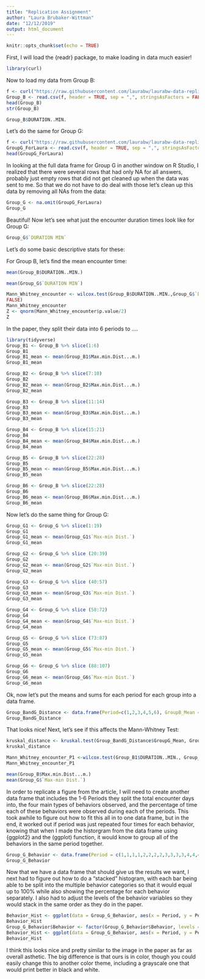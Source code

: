 ```yaml
---
title: "Replication Assignment"
author: "Laura Brubaker-Wittman"
date: "12/12/2019"
output: html_document
---
```


```r
knitr::opts_chunk$set(echo = TRUE)
```

First, I will load the {readr} package, to make loading in data much easier!

```r
library(curl)
```

Now to load my data from Group B:
```r
f <- curl("https://raw.githubusercontent.com/laurabw/laurabw-data-replication-assignment/master/Group%20B_ForLaura.csv")
Group_B <- read.csv(f, header = TRUE, sep = ",", stringsAsFactors = FALSE)
head(Group_B)
str(Group_B)
```

```r
Group_B$DURATION..MIN.
```

Let's do the same for Group G:

```r
f <- curl("https://raw.githubusercontent.com/laurabw/laurabw-data-replication-assignment/master/GroupG_ForLaura.csv")
GroupG_ForLaura <- read.csv(f, header = TRUE, sep = ",", stringsAsFactors = FALSE)
head(GroupG_ForLaura)
```

In looking at the full data frame for Group G in another window on R Studio, I realized that there were several rows that had only NA for all answers, probably just empty rows that did not get cleaned up when the data was sent to me. So that we do not have to do deal with those let's clean up this data by removing all NAs from the data:

```r
Group_G <- na.omit(GroupG_ForLaura)
Group_G
```

Beautiful! Now let's see what just the encounter duration times look like for Group G:


```r
Group_G$`DURATION MIN`
```


Let's do some basic descriptive stats for these:

For Group B, let's find the mean encounter time:

```r
mean(Group_B$DURATION..MIN.)
```


```r
mean(Group_G$`DURATION MIN`)
```

```r
Mann_Whitney_encounter <- wilcox.test(Group_B$DURATION..MIN.,Group_G$`DURATION MIN`, conf.int = TRUE, exact = 
FALSE)
Mann_Whitney_encounter
Z <- qnorm(Mann_Whitney_encounter$p.value/2)
Z
```


In the paper, they split their data into 6 periods to ....
```r
library(tidyverse)
Group_B1 <- Group_B %>% slice(1:6)
Group_B1
Group_B1_mean <- mean(Group_B1$Max.min.Dist...m.)
Group_B1_mean
```

```r
Group_B2 <- Group_B %>% slice(7:10)
Group_B2
Group_B2_mean <- mean(Group_B2$Max.min.Dist...m.)
Group_B2_mean
```


```r
Group_B3 <- Group_B %>% slice(11:14)
Group_B3
Group_B3_mean <- mean(Group_B3$Max.min.Dist...m.)
Group_B3_mean
```

```r
Group_B4 <- Group_B %>% slice(15:21)
Group_B4
Group_B4_mean <- mean(Group_B4$Max.min.Dist...m.)
Group_B4_mean
```

```r
Group_B5 <- Group_B %>% slice(22:28)
Group_B5
Group_B5_mean <- mean(Group_B5$Max.min.Dist...m.)
Group_B5_mean
```

```r
Group_B6 <- Group_B %>% slice(22:28)
Group_B6
Group_B6_mean <- mean(Group_B6$Max.min.Dist...m.)
Group_B6_mean
```

Now let's do the same thing for Group G:

```r
Group_G1 <- Group_G %>% slice(1:19)
Group_G1
Group_G1_mean <- mean(Group_G1$`Max-min Dist.`)
Group_G1_mean
```

```r
Group_G2 <- Group_G %>% slice (20:39)
Group_G2
Group_G2_mean <- mean(Group_G2$`Max-min Dist.`)
Group_G2_mean
```

```r
Group_G3 <- Group_G %>% slice (40:57)
Group_G3
Group_G3_mean <- mean(Group_G3$`Max-min Dist.`)
Group_G3_mean
```

```r
Group_G4 <- Group_G %>% slice (58:72)
Group_G4
Group_G4_mean <- mean(Group_G4$`Max-min Dist.`)
Group_G4_mean
```

```r
Group_G5 <- Group_G %>% slice (73:87)
Group_G5
Group_G5_mean <- mean(Group_G5$`Max-min Dist.`)
Group_G5_mean
```

```r
Group_G6 <- Group_G %>% slice (88:107)
Group_G6
Group_G6_mean <- mean(Group_G6$`Max-min Dist.`)
Group_G6_mean
```

Ok, now let's put the means and sums for each period for each group into a data frame.

```r
Group_BandG_Distance <- data.frame(Period=c(1,2,3,4,5,6), GroupB_Mean = c(Group_B1_mean, Group_B2_mean, Group_B3_mean, Group_B4_mean, Group_B5_mean, Group_B6_mean), GroupG_Mean = c(Group_G1_mean, Group_G2_mean, Group_G3_mean, Group_G4_mean, Group_G5_mean, Group_G6_mean))
Group_BandG_Distance
```

That looks nice! Next, let's see if this affects the Mann-Whitney Test:

```r
kruskal_distance <- kruskal.test(Group_BandG_Distance$GroupG_Mean, Group_BandG_Distance$GroupB_Mean)
kruskal_distance
```

```r
Mann_Whitney_encounter_P1 <-wilcox.test(Group_B1$DURATION..MIN., Group_G1$`DURATION MIN`)
Mann_Whitney_encounter_P1
```

```r
mean(Group_B$Max.min.Dist...m.)
mean(Group_G$`Max-min Dist.`)
```

In order to replicate a figure from the article, I will need to create another data frame that includes the 1-6 Periods they split the total encounter days into, the four main types of behaviors observed, and the percentage of time each of these behaviors were observed during each of the periods. This took awhile to figure out how to fit this all in to one data frame, but in the end, it worked out if period was just repeated four times for each behavior, knowing that when I made the historgram from the data frame using {ggplot2} and the (ggplot) function, it would know to group all of the behaviors in the same period together. 

```r
Group_G_Behavior <- data.frame(Period = c(1,1,1,1,2,2,2,2,3,3,3,3,4,4,4,4,5,5,5,5,6,6,6,6), Percentage_Time = c(20, 5, 57, 18, 18, 0, 32, 50, 18, 0, 5, 77, 7, 7, 7, 79, 20, 0, 5, 75, 4, 4, 4, 88), Behavior = c("Avoid", "Threaten/Flee", "Monitor", "Ignore","Avoid", "Threaten/Flee", "Monitor", "Ignore","Avoid", "Threaten/Flee", "Monitor", "Ignore","Avoid", "Threaten/Flee", "Monitor", "Ignore","Avoid", "Threaten/Flee", "Monitor", "Ignore","Avoid", "Threaten/Flee", "Monitor", "Ignore"))
Group_G_Behavior
```

Now that we have a data frame that should give us the results we want, I next had to figure out how to do a "stacked" histogram, with each bar being able to be split into the multiple behavior categories so that it would equal up to 100% while also showing the percentage for each behavior separately. I also had to adjust the levels of the behavior variables so they would stack in the same order as they do in the paper.

```r
Behavior_Hist <- ggplot(data = Group_G_Behavior, aes(x = Period, y = Percentage_Time, fill = Behavior)) +   geom_bar(stat = "identity")
Behavior_Hist
Group_G_Behavior$Behavior <- factor(Group_G_Behavior$Behavior, levels = c ("Avoid", "Threaten/Flee", "Monitor", "Ignore")) #by changing these levels, I was able to have them in the same order they are in on the historgram in the article
Behavior_Hist <- ggplot(data = Group_G_Behavior, aes(x = Period, y = Percentage_Time, fill = Behavior)) +   geom_bar(stat = "identity")
Behavior_Hist
```

I think this looks nice and pretty similar to the image in the paper as far as overall asthetic. The big difference is that ours is in color, though you could easily change this to another color theme, including a grayscale one that would print better in black and white.